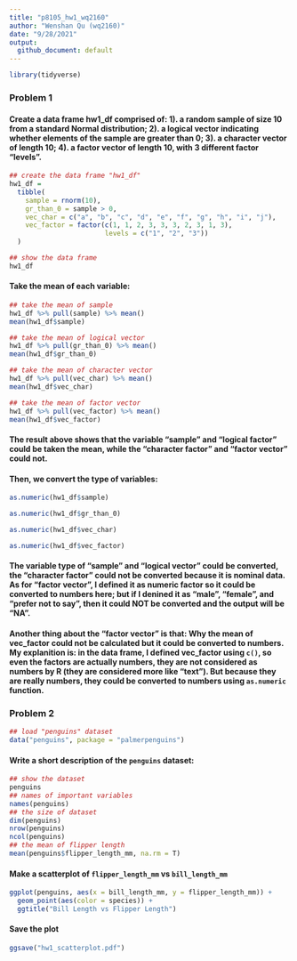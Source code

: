 ```yaml
---
title: "p8105_hw1_wq2160"
author: "Wenshan Qu (wq2160)"
date: "9/28/2021"
output:
  github_document: default
---
```


```r
library(tidyverse)
```

### Problem 1

#### Create a data frame hw1_df comprised of: 1). a random sample of size 10 from a standard Normal distribution; 2). a logical vector indicating whether elements of the sample are greater than 0; 3). a character vector of length 10; 4). a factor vector of length 10, with 3 different factor “levels”.

```r
## create the data frame "hw1_df"
hw1_df =
  tibble(
    sample = rnorm(10),
    gr_than_0 = sample > 0,
    vec_char = c("a", "b", "c", "d", "e", "f", "g", "h", "i", "j"),
    vec_factor = factor(c(1, 1, 2, 3, 3, 3, 2, 3, 1, 3), 
                        levels = c("1", "2", "3"))
  )

## show the data frame
hw1_df
```


#### Take the mean of each variable:

```r
## take the mean of sample
hw1_df %>% pull(sample) %>% mean()
mean(hw1_df$sample)

## take the mean of logical vector
hw1_df %>% pull(gr_than_0) %>% mean()
mean(hw1_df$gr_than_0)

## take the mean of character vector
hw1_df %>% pull(vec_char) %>% mean()
mean(hw1_df$vec_char)

## take the mean of factor vector
hw1_df %>% pull(vec_factor) %>% mean()
mean(hw1_df$vec_factor)
```

#### The result above shows that the variable "sample" and "logical factor" could be taken the mean, while the "character factor" and "factor vector" could not.


#### Then, we convert the type of variables:

```r

as.numeric(hw1_df$sample)

as.numeric(hw1_df$gr_than_0)

as.numeric(hw1_df$vec_char)

as.numeric(hw1_df$vec_factor)
```

#### The variable type of "sample" and "logical vector" could be converted, the "character factor" could not be converted because it is nominal data. As for "factor vector", I defined it as numeric factor so it could be converted to numbers here; but if I denined it as "male", "female", and "prefer not to say", then it could NOT be converted and the output will be "NA".

#### Another thing about the "factor vector" is that: Why the mean of vec_factor could not be calculated but it could be converted to numbers. My explanition is: in the data frame, I defined vec_factor using `c()`, so even the factors are actually numbers, they are not considered as numbers by R (they are considered more like "text"). But because they are really numbers, they could be converted to numbers using `as.numeric` function. 


### Problem 2
```r
## load "penguins" dataset
data("penguins", package = "palmerpenguins")
```

#### Write a short description of the `penguins` dataset:
```r
## show the dataset
penguins
## names of important variables
names(penguins)
## the size of dataset
dim(penguins)
nrow(penguins)
ncol(penguins)
## the mean of flipper length
mean(penguins$flipper_length_mm, na.rm = T)
```

#### Make a scatterplot of `flipper_length_mm` vs `bill_length_mm` 
```r
ggplot(penguins, aes(x = bill_length_mm, y = flipper_length_mm)) +
  geom_point(aes(color = species)) +
  ggtitle("Bill Length vs Flipper Length")
```

#### Save the plot
```r
ggsave("hw1_scatterplot.pdf")
```



